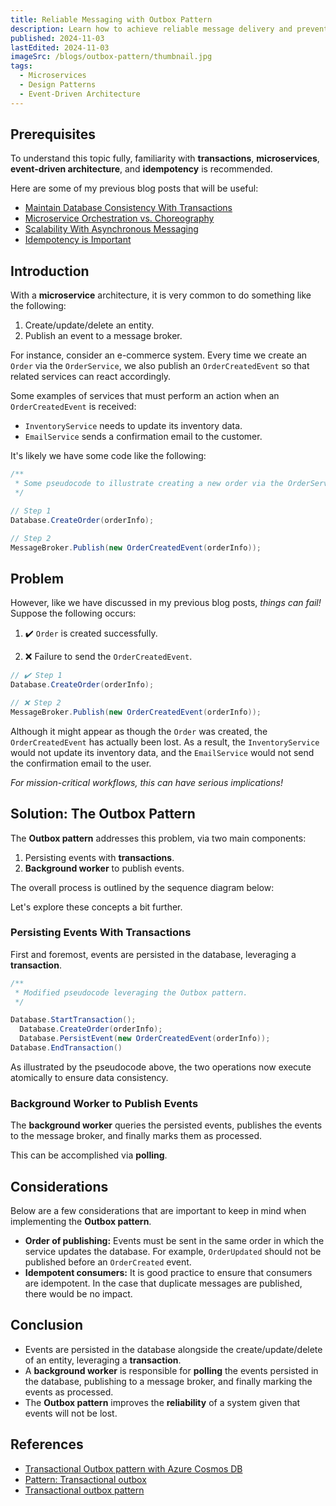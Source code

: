 ```yaml
---
title: Reliable Messaging with Outbox Pattern
description: Learn how to achieve reliable message delivery and prevent data loss in event-driven microservices by using the Outbox pattern.
published: 2024-11-03
lastEdited: 2024-11-03
imageSrc: /blogs/outbox-pattern/thumbnail.jpg
tags:
  - Microservices
  - Design Patterns
  - Event-Driven Architecture
---
```


## Prerequisites

To understand this topic fully, familiarity with **transactions**, **microservices**, **event-driven architecture**,
and **idempotency** is recommended.

Here are some of my previous blog posts that will be useful:

- [Maintain Database Consistency With Transactions](/blogs/db-transactions)
- [Microservice Orchestration vs. Choreography](/blogs/orchestration-vs-choreography)
- [Scalability With Asynchronous Messaging](/blogs/async-messaging)
- [Idempotency is Important](/blogs/idempotency)

## Introduction

With a **microservice** architecture, it is very common to do something like the following:

1. Create/update/delete an entity.
2. Publish an event to a message broker.

For instance, consider an e-commerce system. Every time we create an `Order` via the `OrderService`,
we also publish an `OrderCreatedEvent` so that related services can react accordingly.

Some examples of services that must perform an action when an `OrderCreatedEvent` is received:

- `InventoryService` needs to update its inventory data.
- `EmailService` sends a confirmation email to the customer.

It's likely we have some code like the following:

```cs
/**
 * Some pseudocode to illustrate creating a new order via the OrderService.
 */

// Step 1
Database.CreateOrder(orderInfo);

// Step 2
MessageBroker.Publish(new OrderCreatedEvent(orderInfo));
```

## Problem

However, like we have discussed in my previous blog posts, _things can fail!_ Suppose the following occurs:

1. ✔️ `Order` is created successfully.

2. ❌ Failure to send the `OrderCreatedEvent`.

```cs
// ✔️ Step 1
Database.CreateOrder(orderInfo);

// ❌ Step 2
MessageBroker.Publish(new OrderCreatedEvent(orderInfo));
```

<ThemeImage
  srcLight="/blogs/outbox-pattern/without-outbox-light.png"
  srcDark="/blogs/outbox-pattern/without-outbox-dark.png"
  alt="Example without outbox pattern"
  caption="Example Without Outbox Pattern"
  width={1044}
  height={486}
/>

Although it might appear as though the `Order` was created, the `OrderCreatedEvent` has actually been lost.
As a result, the `InventoryService` would not update its inventory data,
and the `EmailService` would not send the confirmation email to the user.

_For mission-critical workflows, this can have serious implications!_

<Alert
  type="warning"
  text="Without the Outbox pattern, it is possible to lose events when performing a create/update/delete of an entity.
  For mission-critical workflows, this can have serious implications!"
/>

## Solution: The Outbox Pattern

The **Outbox pattern** addresses this problem, via two main components:

1. Persisting events with **transactions**.
2. **Background worker** to publish events.

<Alert
  type="info"
  title="Outbox Pattern"
  text="The Outbox pattern eliminates the possibility of losing events by persisting events with transactions, 
  and having a background worker publish these events."
/>

The overall process is outlined by the sequence diagram below:

<ThemeImage
  srcLight="/blogs/outbox-pattern/with-outbox-light.png"
  srcDark="/blogs/outbox-pattern/with-outbox-dark.png"
  alt="Example with outbox pattern"
  caption="Example With Outbox Pattern"
  width={1384}
  height={726}
/>

Let's explore these concepts a bit further.

### Persisting Events With Transactions

First and foremost, events are persisted in the database, leveraging a **transaction**.

```cs
/**
 * Modified pseudocode leveraging the Outbox pattern.
 */

Database.StartTransaction();
  Database.CreateOrder(orderInfo);
  Database.PersistEvent(new OrderCreatedEvent(orderInfo));
Database.EndTransaction()
```

As illustrated by the pseudocode above, the two operations now execute atomically to ensure data consistency.

### Background Worker to Publish Events

The **background worker** queries the persisted events, publishes the events to the message broker, and finally marks them as processed.

This can be accomplished via **polling**.

## Considerations

Below are a few considerations that are important to keep in mind when implementing the **Outbox pattern**.

- **Order of publishing:** Events must be sent in the same order in which the service updates the database.
  For example, `OrderUpdated` should not be published before an `OrderCreated` event.
- **Idempotent consumers:** It is good practice to ensure that consumers are idempotent.
  In the case that duplicate messages are published, there would be no impact.

## Conclusion

- Events are persisted in the database alongside the create/update/delete of an entity, leveraging a **transaction**.
- A **background worker** is responsible for **polling** the events persisted in the database,
  publishing to a message broker, and finally marking the events as processed.
- The **Outbox pattern** improves the **reliability** of a system given that events will not be lost.

## References

- [Transactional Outbox pattern with Azure Cosmos DB](https://learn.microsoft.com/en-us/azure/architecture/databases/guide/transactional-outbox-cosmos)
- [Pattern: Transactional outbox](https://microservices.io/patterns/data/transactional-outbox.html)
- [Transactional outbox pattern](https://docs.aws.amazon.com/prescriptive-guidance/latest/cloud-design-patterns/transactional-outbox.html)
